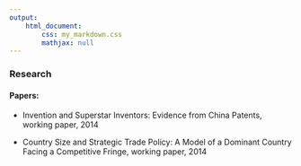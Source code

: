 ```yaml
---
output: 
    html_document:
        css: my_markdown.css
        mathjax: null
---
```


### Research

#### Papers:

- Invention and Superstar Inventors: Evidence from China Patents, working paper, 2014

- Country Size and Strategic Trade Policy: A Model of a Dominant Country Facing a Competitive Fringe, working paper, 2014